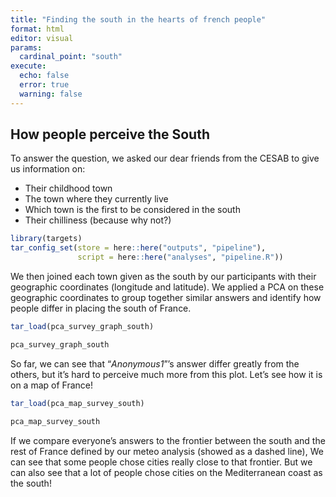```yaml
---
title: "Finding the south in the hearts of french people"
format: html
editor: visual
params: 
  cardinal_point: "south"
execute:
  echo: false
  error: true
  warning: false
---
```


## How people perceive the South

To answer the question, we asked our dear friends from the CESAB to give us information on:

-   Their childhood town
-   The town where they currently live
-   Which town is the first to be considered in the south
-   Their chilliness (because why not?)

```r
library(targets)
tar_config_set(store = here::here("outputs", "pipeline"), 
               script = here::here("analyses", "pipeline.R"))
```

We then joined each town given as the south by our participants with their geographic coordinates (longitude and latitude). We applied a PCA on these geographic coordinates to group together similar answers and identify how people differ in placing the south of France.

```r
tar_load(pca_survey_graph_south)

pca_survey_graph_south
```

So far, we can see that "*Anonymous1*"'s answer differ greatly from the others, but it's hard to perceive much more from this plot. Let's see how it is on a map of France!

```r
tar_load(pca_map_survey_south)

pca_map_survey_south
```

If we compare everyone's answers to the frontier between the south and the rest of France defined by our meteo analysis (showed as a dashed line), We can see that some people chose cities really close to that frontier. But we can also see that a lot of people chose cities on the Mediterranean coast as the south!
